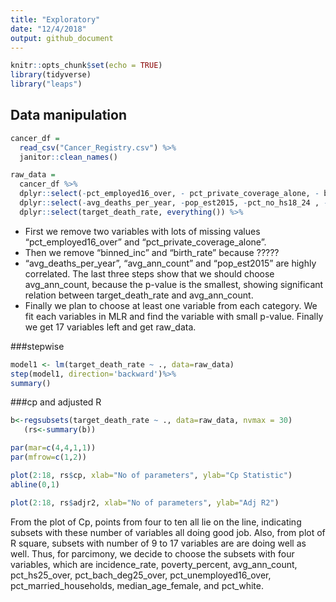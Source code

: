 ```yaml
---
title: "Exploratory"
date: "12/4/2018"
output: github_document
---
```


```r
knitr::opts_chunk$set(echo = TRUE)
library(tidyverse)
library("leaps")
```

## Data manipulation



```r
cancer_df =
  read_csv("Cancer_Registry.csv") %>% 
  janitor::clean_names()

raw_data =
  cancer_df %>%
  dplyr::select(-pct_employed16_over, - pct_private_coverage_alone, - binned_inc) %>% 
  dplyr::select(-avg_deaths_per_year, -pop_est2015, -pct_no_hs18_24 , - pct_hs18_24 , - pct_bach_deg18_24 , - pct_some_col18_24 , - median_age, - pct_private_coverage, - pct_public_coverage, -pct_public_coverage_alone, -percent_married , - birth_rate) %>% 
  dplyr::select(target_death_rate, everything()) %>% 
```

* First we remove two variables with lots of missing values "pct_employed16_over" and "pct_private_coverage_alone".
* Then we remove "binned_inc" and "birth_rate" because ?????
* "avg_deaths_per_year",  "avg_ann_count" and "pop_est2015" are highly correlated. The last three steps show that we should choose avg_ann_count, because the p-value is the smallest, showing significant relation between target_death_rate and avg_ann_count.
* Finally we plan to choose at least one variable from each category. We fit each variables in MLR and find the variable with small p-value. Finally we get 17 variables left and get raw_data.

###stepwise
```r
model1 <- lm(target_death_rate ~ ., data=raw_data)
step(model1, direction='backward')%>%
summary()
```

###cp and adjusted R
```r
b<-regsubsets(target_death_rate ~ ., data=raw_data, nvmax = 30)
   (rs<-summary(b))

par(mar=c(4,4,1,1))
par(mfrow=c(1,2))

plot(2:18, rs$cp, xlab="No of parameters", ylab="Cp Statistic")
abline(0,1)

plot(2:18, rs$adjr2, xlab="No of parameters", ylab="Adj R2")

```
From the plot of Cp, points from four to ten all lie on the line, indicating subsets with these number of variables all doing good job. Also, from  plot of R square, subsets with number of 9 to 17 variables are are doing well as well. Thus, for parcimony, we decide to choose the subsets with four variables, which are incidence_rate, poverty_percent, avg_ann_count, pct_hs25_over, pct_bach_deg25_over, pct_unemployed16_over, pct_married_households, median_age_female, and pct_white.
